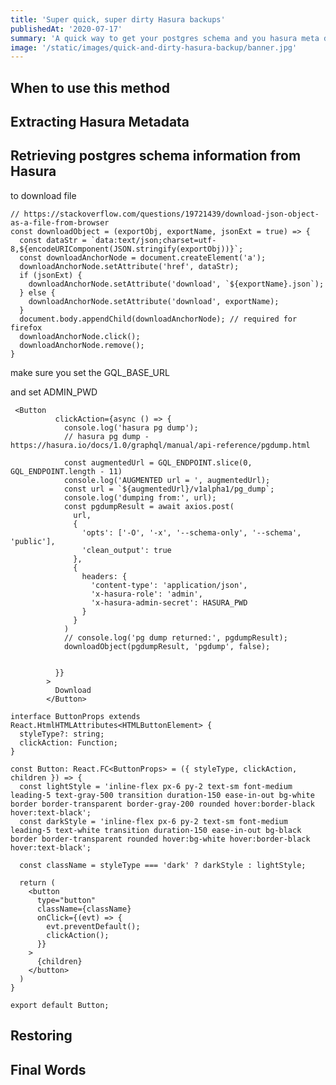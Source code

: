 ```yaml
---
title: 'Super quick, super dirty Hasura backups'
publishedAt: '2020-07-17'
summary: 'A quick way to get your postgres schema and you hasura meta data'
image: '/static/images/quick-and-dirty-hasura-backup/banner.jpg'
---
```


## When to use this method

## Extracting Hasura Metadata

## Retrieving postgres schema information from Hasura

to download file

```
// https://stackoverflow.com/questions/19721439/download-json-object-as-a-file-from-browser
const downloadObject = (exportObj, exportName, jsonExt = true) => {
  const dataStr = `data:text/json;charset=utf-8,${encodeURIComponent(JSON.stringify(exportObj))}`;
  const downloadAnchorNode = document.createElement('a');
  downloadAnchorNode.setAttribute('href', dataStr);
  if (jsonExt) {
    downloadAnchorNode.setAttribute('download', `${exportName}.json`);
  } else {
    downloadAnchorNode.setAttribute('download', exportName);
  }
  document.body.appendChild(downloadAnchorNode); // required for firefox
  downloadAnchorNode.click();
  downloadAnchorNode.remove();
}
```

make sure you set the GQL_BASE_URL

and set ADMIN_PWD

```
 <Button
          clickAction={async () => {
            console.log('hasura pg dump');
            // hasura pg dump - https://hasura.io/docs/1.0/graphql/manual/api-reference/pgdump.html

            const augmentedUrl = GQL_ENDPOINT.slice(0, GQL_ENDPOINT.length - 11)
            console.log('AUGMENTED url = ', augmentedUrl);
            const url = `${augmentedUrl}/v1alpha1/pg_dump`;
            console.log('dumping from:', url);
            const pgdumpResult = await axios.post(
              url,
              {
                'opts': ['-O', '-x', '--schema-only', '--schema', 'public'],
                'clean_output': true
              },
              {
                headers: {
                  'content-type': 'application/json',
                  'x-hasura-role': 'admin',
                  'x-hasura-admin-secret': HASURA_PWD
                }
              }
            )
            // console.log('pg dump returned:', pgdumpResult);
            downloadObject(pgdumpResult, 'pgdump', false);


          }}
        >
          Download
        </Button>
```

```
interface ButtonProps extends React.HtmlHTMLAttributes<HTMLButtonElement> {
  styleType?: string;
  clickAction: Function;
}

const Button: React.FC<ButtonProps> = ({ styleType, clickAction, children }) => {
  const lightStyle = 'inline-flex px-6 py-2 text-sm font-medium leading-5 text-gray-500 transition duration-150 ease-in-out bg-white border border-transparent border-gray-200 rounded hover:border-black hover:text-black';
  const darkStyle = 'inline-flex px-6 py-2 text-sm font-medium leading-5 text-white transition duration-150 ease-in-out bg-black border border-transparent rounded hover:bg-white hover:border-black hover:text-black';

  const className = styleType === 'dark' ? darkStyle : lightStyle;

  return (
    <button
      type="button"
      className={className}
      onClick={(evt) => {
        evt.preventDefault();
        clickAction();
      }}
    >
      {children}
    </button>
  )
}

export default Button;
```

## Restoring

## Final Words
